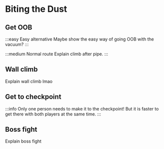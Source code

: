 
# Biting the Dust

## Get OOB

:::easy Easy alternative
Maybe show the easy way of going OOB with the vacuum?
:::

:::medium Normal route
Explain climb after pipe.
:::

## Wall climb

Explain wall climb lmao

## Get to checkpoint

:::info
Only one person needs to make it to the checkpoint! But it is faster to get there with both players at the same time.
:::

## Boss fight

Explain boss fight